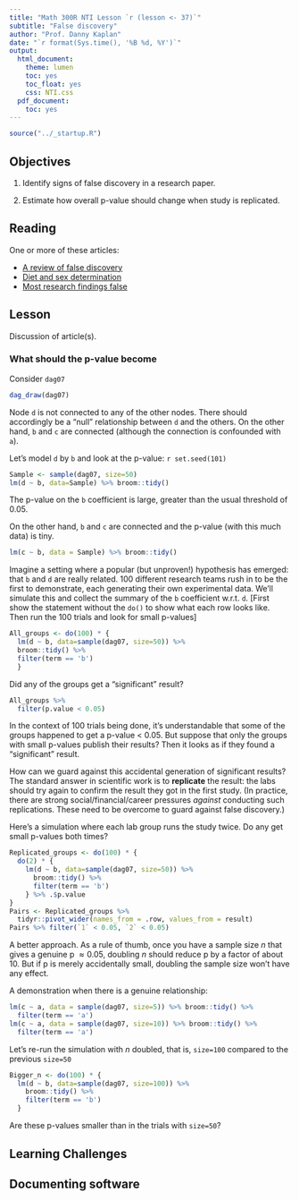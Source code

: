 ```yaml
---
title: "Math 300R NTI Lesson `r (lesson <- 37)`"
subtitle: "False discovery"
author: "Prof. Danny Kaplan"
date: "`r format(Sys.time(), '%B %d, %Y')`"
output:
  html_document:
    theme: lumen
    toc: yes
    toc_float: yes
    css: NTI.css
  pdf_document:
    toc: yes
---
```



```r
source("../_startup.R")
```


## Objectives

#. Identify signs of false discovery in a research paper.

#. Estimate how overall p-value should change when study is replicated.


## Reading

One or more of these articles:

- [A review of false discovery](www/false-discovery-significance.pdf)
- [Diet and sex determination](www/cereal_and_sex_determination.pdf)
- [Most research findings false](www/most-publication-findings-false.pdf)


## Lesson

Discussion of article(s).


### What should the p-value become

Consider `dag07`

```r
dag_draw(dag07)
```

Node `d` is not connected to any of the other nodes. There should accordingly be a "null" relationship between `d` and the others. On the other hand, `b` and `c` are connected (although the connection is confounded with `a`).

Let's model `d` by `b` and look at the p-value: `r set.seed(101)`

```r
Sample <- sample(dag07, size=50)
lm(d ~ b, data=Sample) %>% broom::tidy()
```

The p-value on the `b` coefficient is large, greater than the usual threshold of 0.05.

On the other hand, `b` and `c` are connected and the p-value (with this much data) is tiny.

```r
lm(c ~ b, data = Sample) %>% broom::tidy()
```

Imagine a setting where a popular (but unproven!) hypothesis has emerged: that `b` and `d` are really related. 100 different research teams rush in to be the first to demonstrate, each generating their own experimental data. We'll simulate this and collect the summary of the `b` coefficient w.r.t. `d`. [First show the statement without the `do()` to show what each row looks like. Then run the 100 trials and look for small p-values]

```r
All_groups <- do(100) * {
  lm(d ~ b, data=sample(dag07, size=50)) %>% 
  broom::tidy() %>%
  filter(term == 'b')
  }
```

Did any of the groups get a "significant" result?

```r
All_groups %>% 
  filter(p.value < 0.05)
```

In the context of 100 trials being done, it's understandable that some of the groups happened to get a p-value < 0.05. But suppose that only the groups with small p-values publish their results? Then it looks as if they found a "significant" result.

How can we guard against this accidental generation of significant results? The standard answer in scientific work is to **replicate** the result: the labs should try again to confirm the result they got in the first study. (In practice, there are strong social/financial/career pressures *against* conducting such replications. These need to be overcome to guard against false discovery.)

Here's a simulation where each lab group runs the study twice. Do any get small p-values both times?

```r
Replicated_groups <- do(100) * {
  do(2) * {
    lm(d ~ b, data=sample(dag07, size=50)) %>% 
      broom::tidy() %>%
      filter(term == 'b')
    } %>% .$p.value
} 
Pairs <- Replicated_groups %>% 
  tidyr::pivot_wider(names_from = .row, values_from = result)
Pairs %>% filter(`1` < 0.05, `2` < 0.05)
```

A better approach. As a rule of thumb, once you have a sample size $n$ that gives a genuine  p $\approx 0.05$, doubling $n$ should reduce p by a factor of about 10. But if p is merely accidentally small, doubling the sample size won't have any effect. 

A demonstration when there is a genuine relationship:

```r
lm(c ~ a, data = sample(dag07, size=5)) %>% broom::tidy() %>%
  filter(term == 'a')
lm(c ~ a, data = sample(dag07, size=10)) %>% broom::tidy() %>%
  filter(term == 'a')
```

Let's re-run the simulation with $n$ doubled, that is, `size=100` compared to the previous `size=50`

```r
Bigger_n <- do(100) * {
  lm(d ~ b, data=sample(dag07, size=100)) %>% 
    broom::tidy() %>%
    filter(term == 'b')
  }
```

Are these p-values smaller than in the trials with `size=50`?


## Learning Challenges



## Documenting software

  

